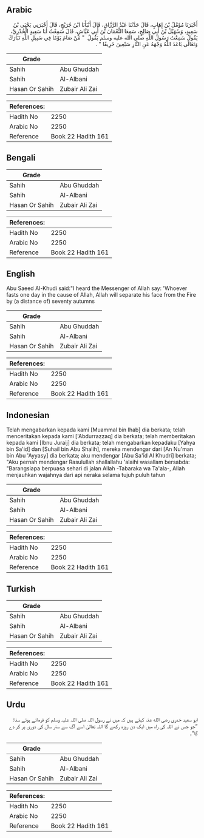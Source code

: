 ## Arabic


<div dir="rtl" lang="ar" style={{fontSize:'larger',backgroundColor:'#f8f9fa',padding:20}}>
أَخْبَرَنَا مُؤَمَّلُ بْنُ إِهَابٍ، قَالَ حَدَّثَنَا عَبْدُ الرَّزَّاقِ، قَالَ أَنْبَأَنَا ابْنُ جُرَيْجٍ، قَالَ أَخْبَرَنِي يَحْيَى بْنُ سَعِيدٍ، وَسُهَيْلُ بْنُ أَبِي صَالِحٍ، سَمِعَا النُّعْمَانَ بْنَ أَبِي عَيَّاشٍ، قَالَ سَمِعْتُ أَبَا سَعِيدٍ الْخُدْرِيَّ، يَقُولُ سَمِعْتُ رَسُولَ اللَّهِ صلى الله عليه وسلم يَقُولُ ‏ "‏ مَنْ صَامَ يَوْمًا فِي سَبِيلِ اللَّهِ تَبَارَكَ وَتَعَالَى بَاعَدَ اللَّهُ وَجْهَهُ عَنِ النَّارِ سَبْعِينَ خَرِيفًا ‏"‏ ‏.‏
</div>
<div style={{backgroundColor:'#f8f9fa',padding:20, marginBottom: 10}}><table> <thead> <tr> <th>Grade</th> <th></th> </tr> </thead> <tbody> <tr><td>Sahih</td><td>Abu Ghuddah</td></tr><tr><td>Sahih</td><td>Al-Albani</td></tr><tr><td>Hasan Or Sahih</td><td>Zubair Ali Zai</td></tr></tbody></table><table> <thead> <tr> <th>References:</th> <th></th> </tr> </thead> <tbody><tr><td>Hadith No</td><td>2250</td></tr><tr><td>Arabic No</td><td>2250</td></tr><tr><td>Reference</td><td>Book 22 Hadith 161</td></tr></tbody></table></div>

## Bengali


<div dir="ltr" lang="bn" style={{fontSize:'larger',backgroundColor:'#f8f9fa',padding:20}}>

</div>
<div style={{backgroundColor:'#f8f9fa',padding:20, marginBottom: 10}}><table> <thead> <tr> <th>Grade</th> <th></th> </tr> </thead> <tbody> <tr><td>Sahih</td><td>Abu Ghuddah</td></tr><tr><td>Sahih</td><td>Al-Albani</td></tr><tr><td>Hasan Or Sahih</td><td>Zubair Ali Zai</td></tr></tbody></table><table> <thead> <tr> <th>References:</th> <th></th> </tr> </thead> <tbody><tr><td>Hadith No</td><td>2250</td></tr><tr><td>Arabic No</td><td>2250</td></tr><tr><td>Reference</td><td>Book 22 Hadith 161</td></tr></tbody></table></div>

## English


<div dir="ltr" lang="en" style={{fontSize:'larger',backgroundColor:'#f8f9fa',padding:20}}>
Abu Saeed Al-Khudi said:"I heard the Messenger of Allah say: 'Whoever fasts one day in the cause of Allah, Allah will separate his face from the Fire by (a distance of) seventy autumns
</div>
<div style={{backgroundColor:'#f8f9fa',padding:20, marginBottom: 10}}><table> <thead> <tr> <th>Grade</th> <th></th> </tr> </thead> <tbody> <tr><td>Sahih</td><td>Abu Ghuddah</td></tr><tr><td>Sahih</td><td>Al-Albani</td></tr><tr><td>Hasan Or Sahih</td><td>Zubair Ali Zai</td></tr></tbody></table><table> <thead> <tr> <th>References:</th> <th></th> </tr> </thead> <tbody><tr><td>Hadith No</td><td>2250</td></tr><tr><td>Arabic No</td><td>2250</td></tr><tr><td>Reference</td><td>Book 22 Hadith 161</td></tr></tbody></table></div>

## Indonesian


<div dir="ltr" lang="id" style={{fontSize:'larger',backgroundColor:'#f8f9fa',padding:20}}>
Telah mengabarkan kepada kami [Muammal bin Ihab] dia berkata; telah menceritakan kepada kami ['Abdurrazzaq] dia berkata; telah memberitakan kepada kami [Ibnu Juraij] dia berkata; telah mengabarkan kepadaku [Yahya bin Sa'id] dan [Suhail bin Abu Shalih], mereka mendengar dari [An Nu'man bin Abu 'Ayyasy] dia berkata; aku mendengar [Abu Sa'id Al Khudri] berkata; "Aku pernah mendengar Rasulullah shallallahu 'alaihi wasallam bersabda: "Barangsiapa berpuasa sehari di jalan Allah -Tabaraka wa Ta'ala-, Allah menjauhkan wajahnya dari api neraka selama tujuh puluh tahun
</div>
<div style={{backgroundColor:'#f8f9fa',padding:20, marginBottom: 10}}><table> <thead> <tr> <th>Grade</th> <th></th> </tr> </thead> <tbody> <tr><td>Sahih</td><td>Abu Ghuddah</td></tr><tr><td>Sahih</td><td>Al-Albani</td></tr><tr><td>Hasan Or Sahih</td><td>Zubair Ali Zai</td></tr></tbody></table><table> <thead> <tr> <th>References:</th> <th></th> </tr> </thead> <tbody><tr><td>Hadith No</td><td>2250</td></tr><tr><td>Arabic No</td><td>2250</td></tr><tr><td>Reference</td><td>Book 22 Hadith 161</td></tr></tbody></table></div>

## Turkish


<div dir="ltr" lang="tr" style={{fontSize:'larger',backgroundColor:'#f8f9fa',padding:20}}>

</div>
<div style={{backgroundColor:'#f8f9fa',padding:20, marginBottom: 10}}><table> <thead> <tr> <th>Grade</th> <th></th> </tr> </thead> <tbody> <tr><td>Sahih</td><td>Abu Ghuddah</td></tr><tr><td>Sahih</td><td>Al-Albani</td></tr><tr><td>Hasan Or Sahih</td><td>Zubair Ali Zai</td></tr></tbody></table><table> <thead> <tr> <th>References:</th> <th></th> </tr> </thead> <tbody><tr><td>Hadith No</td><td>2250</td></tr><tr><td>Arabic No</td><td>2250</td></tr><tr><td>Reference</td><td>Book 22 Hadith 161</td></tr></tbody></table></div>

## Urdu


<div dir="rtl" lang="ur" style={{fontSize:'larger',backgroundColor:'#f8f9fa',padding:20}}>
ابو سعید خدری رضی الله عنہ کہتے ہیں کہ میں نے رسول اللہ صلی اللہ علیہ وسلم کو فرماتے ہوئے سنا: ”جو جس نے اللہ کی راہ میں ایک دن روزہ رکھے گا اللہ تعالیٰ اسے آگ سے ستر سال کی دوری پر کر دے گا“۔
</div>
<div style={{backgroundColor:'#f8f9fa',padding:20, marginBottom: 10}}><table> <thead> <tr> <th>Grade</th> <th></th> </tr> </thead> <tbody> <tr><td>Sahih</td><td>Abu Ghuddah</td></tr><tr><td>Sahih</td><td>Al-Albani</td></tr><tr><td>Hasan Or Sahih</td><td>Zubair Ali Zai</td></tr></tbody></table><table> <thead> <tr> <th>References:</th> <th></th> </tr> </thead> <tbody><tr><td>Hadith No</td><td>2250</td></tr><tr><td>Arabic No</td><td>2250</td></tr><tr><td>Reference</td><td>Book 22 Hadith 161</td></tr></tbody></table></div>
